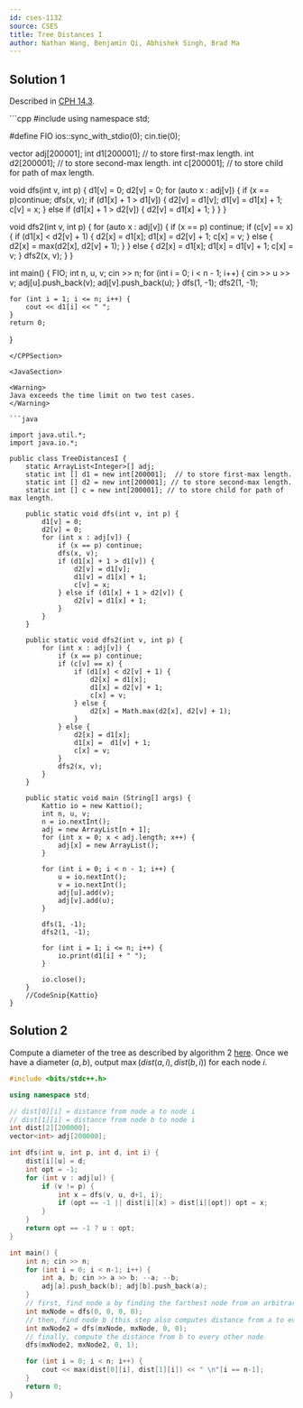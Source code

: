 ```yaml
---
id: cses-1132
source: CSES
title: Tree Distances I
author: Nathan Wang, Benjamin Qi, Abhishek Singh, Brad Ma
---
```


## Solution 1

Described in [CPH 14.3](https://usaco.guide/CPH.pdf#page=147).

<LanguageSection>
	
<CPPSection>	
```cpp
#include<bits/stdc++.h>
using namespace std;

#define FIO ios::sync_with_stdio(0); cin.tie(0);


vector<int> adj[200001];
int d1[200001];  // to store first-max length.
int d2[200001];  // to store second-max length.
int c[200001];   // to store child for path of max length.

void dfs(int v, int p) {
	d1[v] = 0;
	d2[v] = 0;
	for (auto x : adj[v]) {
		if (x == p)continue;
		dfs(x, v);
		if (d1[x] + 1 > d1[v]) {
			d2[v] = d1[v];
			d1[v] = d1[x] + 1;
			c[v] = x;
		}
		else if (d1[x] + 1 > d2[v]) {
			d2[v] = d1[x] + 1;
		}
	}
}

void dfs2(int v, int p) {
	for (auto x : adj[v]) {
		if (x == p) continue;
		if (c[v] == x) {
			if (d1[x] < d2[v] + 1) {
				d2[x] = d1[x];
				d1[x] = d2[v] + 1;
				c[x] = v;
			}
			else {
				d2[x] = max(d2[x], d2[v] + 1);
			}
		}
		else {
			d2[x] = d1[x];
			d1[x] =  d1[v] + 1;
			c[x] = v;
		}
		dfs2(x, v);
	}
}

int main() {
	FIO;
	int n, u, v;
	cin >> n;
	for (int i = 0; i < n - 1; i++) {
		cin >> u >> v;
		adj[u].push_back(v);
		adj[v].push_back(u);
	}
	dfs(1, -1);
	dfs2(1, -1);

	for (int i = 1; i <= n; i++) {
		cout << d1[i] << " ";
	}
	return 0;
}
```				 
</CPPSection>
	
<JavaSection>
	
<Warning>
Java exceeds the time limit on two test cases.
</Warning>
	
```java

import java.util.*;
import java.io.*;

public class TreeDistancesI {
	static ArrayList<Integer>[] adj;
	static int [] d1 = new int[200001];  // to store first-max length.
	static int [] d2 = new int[200001]; // to store second-max length.
	static int [] c = new int[200001]; // to store child for path of max length.

	public static void dfs(int v, int p) {
		d1[v] = 0;
		d2[v] = 0;
		for (int x : adj[v]) {
			if (x == p) continue;
			dfs(x, v);
			if (d1[x] + 1 > d1[v]) {
				d2[v] = d1[v];
				d1[v] = d1[x] + 1;
				c[v] = x;
			} else if (d1[x] + 1 > d2[v]) {
				d2[v] = d1[x] + 1;
			}
		}
	}

	public static void dfs2(int v, int p) {
		for (int x : adj[v]) {
			if (x == p) continue;
			if (c[v] == x) {
				if (d1[x] < d2[v] + 1) {
					d2[x] = d1[x];
					d1[x] = d2[v] + 1;
					c[x] = v;
				} else {
					d2[x] = Math.max(d2[x], d2[v] + 1);
				}
			} else {
				d2[x] = d1[x];
				d1[x] =  d1[v] + 1;
				c[x] = v;
			}
			dfs2(x, v);
		}
	}

	public static void main (String[] args) {
		Kattio io = new Kattio();
		int n, u, v;
		n = io.nextInt();
		adj = new ArrayList[n + 1];
		for (int x = 0; x < adj.length; x++) {
			adj[x] = new ArrayList();
		}

		for (int i = 0; i < n - 1; i++) {
			u = io.nextInt();
			v = io.nextInt();
			adj[u].add(v);
			adj[v].add(u);
		}

		dfs(1, -1);
		dfs2(1, -1);

		for (int i = 1; i <= n; i++) {
			io.print(d1[i] + " ");
		}

		io.close();
	}
	//CodeSnip{Kattio}
}
```
</JavaSection>
				 
</LanguageSection>

## Solution 2

Compute a diameter of the tree as described by algorithm 2
[here](https://usaco.guide/CPH.pdf#page=146). Once we have a diameter $(a,b)$,
output $\max(dist(a,i),dist(b,i))$ for each node $i$.

```cpp
#include <bits/stdc++.h>

using namespace std;

// dist[0][i] = distance from node a to node i
// dist[1][i] = distance from node b to node i
int dist[2][200000];
vector<int> adj[200000];

int dfs(int u, int p, int d, int i) {
	dist[i][u] = d;
	int opt = -1;
	for (int v : adj[u]) {
		if (v != p) {
			int x = dfs(v, u, d+1, i);
			if (opt == -1 || dist[i][x] > dist[i][opt]) opt = x;
		}
	}
	return opt == -1 ? u : opt;
}

int main() {
	int n; cin >> n;
	for (int i = 0; i < n-1; i++) {
		int a, b; cin >> a >> b; --a; --b;
		adj[a].push_back(b); adj[b].push_back(a);
	}
	// first, find node a by finding the farthest node from an arbitrary node x
	int mxNode = dfs(0, 0, 0, 0);
	// then, find node b (this step also computes distance from a to every other node)
	int mxNode2 = dfs(mxNode, mxNode, 0, 0);
	// finally, compute the distance from b to every other node
	dfs(mxNode2, mxNode2, 0, 1);

	for (int i = 0; i < n; i++) {
		cout << max(dist[0][i], dist[1][i]) << " \n"[i == n-1];
	}
	return 0;
}
```
